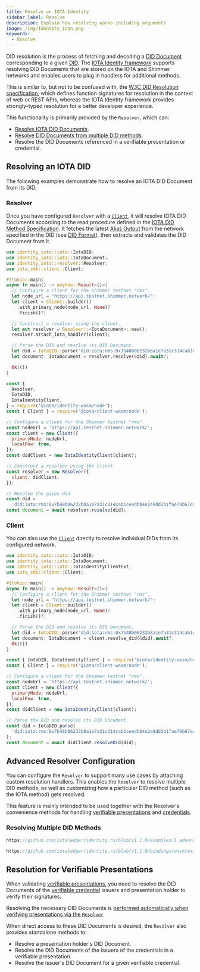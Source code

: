 ```yaml
---
title: Resolve an IOTA Identity
sidebar_label: Resolve
description: Explain how resolving works including arguments
image: /img/Identity_icon.png
keywords:
  - Resolve
---
```



DID resolution is the process of fetching and decoding a [DID Document](https://www.w3.org/TR/did-core/#dfn-did-documents) corresponding to a given [DID](https://www.w3.org/TR/did-core/#dfn-decentralized-identifiers).
The [IOTA Identity framework](https://github.com/iotaledger/identity.rs) supports resolving DID Documents that are
stored on the IOTA and Shimmer networks and enables users to plug in handlers for additional methods.

This is similar to, but not to be confused with,
the [W3C DID Resolution specification](https://w3c-ccg.github.io/did-resolution/),
which defines function signatures for resolution in the context of web or REST APIs,
whereas the IOTA Identity framework provides strongly-typed resolution for a better developer experience.

This functionality is primarily provided by the `Resolver`, which can:

- [Resolve IOTA DID Documents](#resolving-an-iota-did).
- [Resolve DID Documents from multiple DID methods](#resolving-multiple-did-methods).
- Resolve the DID Documents referenced in a verifiable presentation or credential.

## Resolving an IOTA DID

The following examples demonstrate how to resolve an IOTA DID Document from its DID.

### Resolver

Once you have configured `Resolver` with a [`Client`](/iota-sdk/welcome), it will resolve
IOTA DID Documents according to the read procedure defined in the [IOTA DID Method Specification](../../references/specifications/iota-did-method-spec.mdx#read).
It fetches the latest [Alias Output](../../references/specifications/iota-did-method-spec.mdx#alias-output) from the network specified in the DID (see [DID Format](../../references/specifications/iota-did-method-spec.mdx#did-format)),
then extracts and validates the DID Document from it.

<Tabs groupId="language" queryString>
<TabItem value="rust" label="Rust">

```rust
use identity_iota::iota::IotaDID;
use identity_iota::iota::IotaDocument;
use identity_iota::resolver::Resolver;
use iota_sdk::client::Client;

#[tokio::main]
async fn main() -> anyhow::Result<()>{
  // Configure a client for the Shimmer testnet "rms".
  let node_url = "https://api.testnet.shimmer.network/";
  let client = Client::builder()
    .with_primary_node(node_url, None)?
    .finish()?;

  // Construct a resolver using the client.
  let mut resolver = Resolver::<IotaDocument>::new();
  resolver.attach_iota_handler(client);

  // Parse the DID and resolve its DID Document.
  let did = IotaDID::parse("did:iota:rms:0x7b48b06232b8a1e7a31c314cab1ceedb84e2e9dd2b1fae79b67eaa4595f15e47")?;
  let document: IotaDocument = resolver.resolve(&did).await?;

  Ok(())
}
```

</TabItem>
<TabItem value="typescript-node" label="Typescript (Node.js)">

```js
const {
  Resolver,
  IotaDID,
  IotaIdentityClient,
} = require('@iota/identity-wasm/node');
const { Client } = require('@iota/client-wasm/node');

// Configure a client for the Shimmer testnet "rms".
const nodeUrl = 'https://api.testnet.shimmer.network/';
const client = new Client({
  primaryNode: nodeUrl,
  localPow: true,
});
const didClient = new IotaIdentityClient(client);

// Construct a resolver using the client.
const resolver = new Resolver({
  client: didClient,
});

// Resolve the given did
const did =
  'did:iota:rms:0x7b48b06232b8a1e7a31c314cab1ceedb84e2e9dd2b1fae79b67eaa4595f15e47';
const document = await resolver.resolve(did);
```

</TabItem>
</Tabs>

### Client

You can also use the [`Client`](/iota-sdk/welcome) directly to resolve individual DIDs from its configured network.

<Tabs groupId="language" queryString>
<TabItem value="rust" label="Rust">

```rust
use identity_iota::iota::IotaDID;
use identity_iota::iota::IotaDocument;
use identity_iota::iota::IotaIdentityClientExt;
use iota_sdk::client::Client;

#[tokio::main]
async fn main() -> anyhow::Result<()>{
  // Configure a client for the Shimmer testnet "rms".
  let node_url = "https://api.testnet.shimmer.network/";
  let client = Client::builder()
    .with_primary_node(node_url, None)?
    .finish()?;

  // Parse the DID and resolve its DID Document.
  let did = IotaDID::parse("did:iota:rms:0x7b48b06232b8a1e7a31c314cab1ceedb84e2e9dd2b1fae79b67eaa4595f15e47")?;
  let document: IotaDocument = client.resolve_did(&did).await?;
  Ok(())
}
```

</TabItem>
<TabItem value="typescript-node" label="Typescript (Node.js)">

```js
const { IotaDID, IotaIdentityClient } = require('@iota/identity-wasm/node');
const { Client } = require('@iota/client-wasm/node');

// Configure a client for the Shimmer testnet "rms".
const nodeUrl = 'https://api.testnet.shimmer.network/';
const client = new Client({
  primaryNode: nodeUrl,
  localPow: true,
});
const didClient = new IotaIdentityClient(client);

// Parse the DID and resolve its DID Document.
const did = IotaDID.parse(
  'did:iota:rms:0x7b48b06232b8a1e7a31c314cab1ceedb84e2e9dd2b1fae79b67eaa4595f15e47',
);
const document = await didClient.resolveDid(did);
```

</TabItem>
</Tabs>

## Advanced Resolver Configuration

You can configure the `Resolver` to support many use cases by attaching custom resolution handlers.
This enables the  `Resolver` to resolve multiple DID methods, as well as customizing how
a particular DID method (such as the IOTA method) gets resolved.

This feature is mainly intended to be used together with the Resolver's convenience methods for
handling [verifiable presentations](../verifiable-presentations/create-and-validate.mdx)
and [credentials](./../../explanations/verifiable-credentials.mdx).

### Resolving Multiple DID Methods

<Tabs groupId="language" queryString>
<TabItem value="rust" label="Rust">

```rust reference
https://github.com/iotaledger/identity.rs/blob/v1.1.0/examples/1_advanced/5_custom_resolution.rs
```

</TabItem>
<TabItem value="typescript-node" label="Typescript (Node.js)">

```ts reference
https://github.com/iotaledger/identity.rs/blob/v1.1.0/bindings/wasm/examples/src/1_advanced/4_custom_resolution.ts
```

</TabItem>
</Tabs>

## Resolution for Verifiable Presentations

When validating [verifiable presentations](./../verifiable-presentations/create-and-validate.mdx), you need to
resolve the DID Documents of the [verifiable credential](./../../explanations/verifiable-credentials.mdx) issuers
and presentation holder to verify their signatures.

Resolving the necessary DID Documents is
[performed automatically when verifying presentations via the `Resolver`](../verifiable-presentations/create-and-validate.mdx#example)

When direct access to these DID Documents is desired, the `Resolver` also provides standalone methods to:

- Resolve a presentation holder's DID Document.
- Resolve the DID Documents of the issuers of the credentials in a verifiable presentation.
- Resolve the issuer's DID Document for a given verifiable credential.
